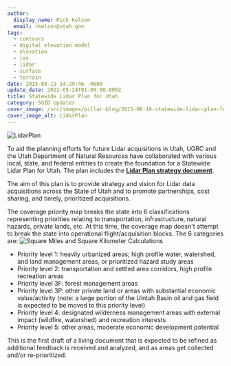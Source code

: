 ```yaml
---
author:
  display_name: Rick Kelson
  email: rkelson@utah.gov
tags:
  - contours
  - digital elevation model
  - elevation
  - las
  - lidar
  - surface
  - terrain
date: 2015-08-19 14:29:46 -0600
update_date: 2022-05-24T01:00:00.000Z
title: Statewide Lidar Plan for Utah
category: SGID Updates
cover_image: /src/images/pillar-blog/2015-08-19-statewide-lidar-plan-for-utah/lidarplan_w_goalmet_and2022.png
cover_image_alt: LidarPlan
---
```



![LidarPlan](../../images/pillar-blog/2015-08-19-statewide-lidar-plan-for-utah/lidarplan_w_goalmet_and2022.png)

To aid the planning efforts for future Lidar acquisitions in Utah, UGRC and the Utah Department of Natural Resources have collaborated with various local, state, and federal entities to create the foundation for a Statewide Lidar Plan for Utah. The plan includes the <strong><a href="https://docs.google.com/a/utah.gov/document/d/1Z7QPeg9whuOnZP_Y_jOnkZrJsj6hVpqrp3vSkUJhEac/edit?usp=sharing">Lidar Plan strategy document</a></strong>.

The aim of this plan is to provide strategy and vision for Lidar data acquisitions across the State of Utah and to
promote partnerships, cost sharing, and timely, prioritized acquisitions.

The coverage priority map breaks the state into 6 classifications representing priorities relating to transportation,
infrastructure, natural hazards, private lands, etc. At this time, the coverage map doesn't attempt to break the state
into operational flight/acquisition blocks. The 6 categories are:
![Square Miles and Square Kilometer Calculations](../../images/pillar-blog/2015-08-19-statewide-lidar-plan-for-utah/lidarplan_sqmikm.png)

- Priority level 1: heavily urbanized areas; high profile water, watershed, and land management areas, or prioritized hazard study areas
- Priority level 2: transportation and settled area corridors, high profile recreation areas
- Priority level 3F: forest management areas
- Priority level 3P: other private land or areas with substantial economic value/activity (note: a large portion of
  the Uintah Basin oil and gas field is expected to be moved to this priority level)
- Priority level 4: designated wilderness management areas with external impact (wildfire, watershed) and recreation interests
- Priority level 5: other areas, moderate economic development potential

This is the first draft of a living document that is expected to be refined as additional feedback is received and
analyzed, and as areas get collected and/or re-prioritized.

<Contacts subject={frontmatter.title} contactKey="elevation" />
